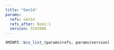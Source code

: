 ```yaml
---
title: "Gen14"
params:
  refs: Gen14
  refs_after: Rom1:1
  version: SCH2000
---
```


```r
XMINPI::bcv_list_(params$refs, params$version)
```
